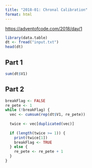 ```yaml
---
title: "2018-01: Chronal Calibration"
format: html
---
```


[https://adventofcode.com/2018/day/1](https://adventofcode.com/2018/day/1)

```r
library(data.table)
dt <- fread("input.txt")
head(dt)
```

## Part 1

```r
sum(dt$V1)
```

## Part 2

```r
breakFlag <- FALSE
re_pete <- 1
while (!breakFlag) {
  vec <- cumsum(rep(dt$V1, re_pete))
  
  twice <- vec[duplicated(vec)]
  
  if (length(twice >= 1)) {
    print(twice[1])
    breakFlag <- TRUE
  } else {
    re_pete <- re_pete + 1
  }
}
```

